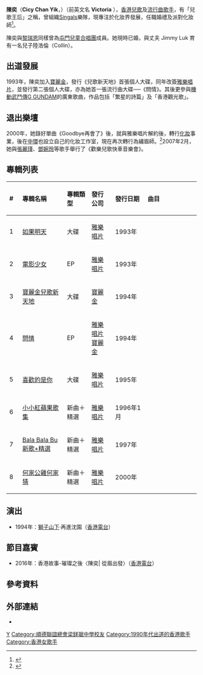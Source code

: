 {{Otheruses|陳奕}}
{{distinguish|陳奕迅}}
{{藝人
| 姓名     = 陳奕
| 類型     = 女歌手
| 羅馬拼音 = Chan Yik
| 英文名   = Cicy Chan
| 語言 = 粵語、英語、國語
| 國籍 = {{CNHK}}
| 出生日期 = {{birth date and age|1972|12|1}}
| 出生地點 = {{HKG-1959}}
| 逝世日期 = 
| 逝世地點 = 
| 配偶 = Jimmy Luk 
| 子女 = 陸浩倫（Collin）
| 母校 = [[順德聯誼總會梁銶琚中學|順德聯誼總會梁銶琚中學]]
| 出道日期 = 1994年
| 出道作   = 《問情》
| 代表作   = 《如果明天》
| 活躍年代 = 1993年－2000年
| 唱片公司 = [[寶麗金|寶麗金]]（1993年－1994年）<br/>[[雅樂唱片|雅樂唱片]] （1993年－2000年）
| 獎項     =  
*1994年度兒歌金曲十大兒歌金曲 - 《Hasayakee》
*1995年度兒歌金曲十大兒歌金曲 - 《Ma Li Ma Li Hung》
*1996年度兒歌金曲十大兒歌金曲 - 《Bala Bala Bu》
| 出身地   = {{BHKG}}
}}
'''陳奕'''（'''Cicy Chan Yik'''，{{bd|1972年|12月1日||}}）（前英文名 '''Victoria''' ），[[香港|香港]][[兒歌|兒歌]]及[[流行曲|流行曲]][[歌手|歌手]]，有「兒歌王后」之稱，曾組織[[Singals|Singals]]樂隊，現專注於化妝界發展，任職婚禮及派對化妝師<ref>{{Cite web|url=http://hk.apple.nextmedia.com/supplement/culture/art/20020131/2406156|title=唱片業蕭條兒歌歌手陳奕轉行做化妝師|newspaper=[[蘋果日報_(香港)|蘋果日報]]|publisher=[[蘋果日報_(香港)|蘋果日報]]|date=2002年1月31日|language=zh-hant|accessdate=2017年4月9日|archive-date=2017年4月9日|archive-url=https://web.archive.org/web/20170409112850/http://hk.apple.nextmedia.com/supplement/culture/art/20020131/2406156|dead-url=no}}</ref>。

陳奕與[[黎瑞恩|黎瑞恩]]同樣曾為[[屯門兒童合唱團|屯門兒童合唱團]]成員。她現時已婚，與丈夫 Jimmy Luk 育有一名兒子陸浩倫（Collin）。

==出道發展==
1993年，陳奕加入[[寶麗金|寶麗金]]，發行《兒歌新天地》首張個人大碟，同年改簽[[雅樂唱片|雅樂唱片]]，並發行第二張個人大碟，亦為她首一張流行曲大碟──《問情》。其後更參與[[機動武鬥傳G_GUNDAM|機動武鬥傳G GUNDAM]]的廣東歌曲，作品包括「繁星的詩篇」及「香港觀光歌」。

==退出樂壇==
2000年，她錄好單曲《Goodbye再會了》後，就與雅樂唱片解約後，轉行[[化妝|化妝]]事業，後在[[中環|中環]]也設立自己的化妝工作室，現在再次轉行為繡眉師。<ref>{{Cite web |url=https://www.youtube.com/watch?v=ODDF4O5yhfs |title=存档副本 |accessdate=2016-09-30 |archive-date=2017-04-02 |archive-url=https://web.archive.org/web/20170402064602/https://www.youtube.com/watch?v=ODDF4O5yhfs |dead-url=no }}</ref>2007年2月，她與[[張麗瑾|張麗瑾]]、[[鄧婉玲|鄧婉玲]]等歌手舉行了《歡樂兒歌快車音樂會》。

==專輯列表==
{| class="wikitable"
!align="left" width="30px"| #
!align="left" width="200px"| 專輯名稱
!align="left" width="90px"| 專輯類型
!align="left" width="90px"| 發行公司
!align="left" width="110px"| 發行日期
!align="left" width="270px"| 曲目
|-
! 1
! [[如果明天_(陳奕專輯)|如果明天]]
| 大碟
| [[雅樂唱片|雅樂唱片]]
| 1993年
| {{hidden|  曲目|
#Happy Talk I
#如果明天
#紅布娃娃
#何家小雞何家猜（[[黃一山|黃志強]]合唱）
#Happy Talk II
#小時候
#跳飛機
#Happy Talk III
#黑老虎不要太驕傲（[[黃一山|黃志強]]合唱）
#狐狸先生幾點鐘（[[黃一山|黃志強]]合唱）
#Happy Talk IV
#小機械人
#兒童是世界上最快樂的人兒
#Happy Talk V
#小朋友時間
}}
|-
! 2
! [[電影少女|電影少女]]
| EP
| [[雅樂唱片|雅樂唱片]]
| 1993年
| {{hidden|  曲目|
#電影少女
#香港早晨（[[麥蕙儀|麥蕙儀]]合唱）
#Hasayakee
#從前
}}
|-
! 3
! [[寶麗金兒歌新天地|寶麗金兒歌新天地]]
| 大碟
| [[寶麗金|寶麗金]]
| 1994年
| {{hidden|  曲目|
#小豬請客
#Hasayakee
#小跳豆
#從前
#大象哥哥這樣說（[[梁熾鴻|梁熾鴻]]合唱）
#何家小雞何家猜（[[鄭柏林|鄭柏林]]合唱）
#小朋友時間（[[鄭柏林|鄭柏林]]合唱）
#麥偵探的畫謎奇案
#童話與兒歌
#Hippo Hippo Hippo（[[鄭柏林|鄭柏林]]合唱）
#黃巴士
#靜夜搖籃曲
}}
|-
! 4
! [[問情|問情]]
| EP
| [[雅樂唱片|雅樂唱片]]<br>[[寶麗金|寶麗金]]
| 1994年
| {{hidden|  曲目|
#問情（Pop Mix）
#明天（蔡濟文、[[馮曉文|馮曉文]]合唱）
#問情（Classic Mix）
#電影少女
#問情（劇場版）
#問情（MMO）
}}
|-
! 5
! [[喜歡的是你|喜歡的是你]]
| 大碟
| [[雅樂唱片|雅樂唱片]]
| 1995年
| {{hidden|  曲目|
#問情（Classic Version）
#喜歡的是你
#Boy From The Sea
#滿天星（[[劉諾生|劉諾生]]合唱）
#玫瑰．情是個偶然兌現的諾言
#Ma-Li-Ma-Li-Hung
#可能是戀愛
#Save Your Love（[[莫華倫|莫華倫]]合唱）
#靜夜搖籃曲
#明天（[[蔡濟文|蔡濟文]]、[[馮曉文|馮曉文]]合唱）
#電影少女（Fun Remix）
#世世夢
}}
|-
! 6
! [[小小紅蘋果歌集|小小紅蘋果歌集]]
| 新曲＋精選
| [[雅樂唱片|雅樂唱片]]
| 1996年1月
| {{hidden|  曲目|
#何家小雞何家猜
#Hasayakee
#紅蘋果姐姐
#從前
#小小紅蘋果
#如果明天
#Ma Li Ma Li Hung
#麥偵探的書謎奇案
#砵砵車
#猴子非非
#Hippo Hippo Hippo
#白羚羊與豆腐狗
}}
|-
! 7
! [[Bala_Bala_Bu_新歌+精選|Bala Bala Bu 新歌+精選]]
| 新曲＋精選
| [[雅樂唱片|雅樂唱片]]
| 1997年
| {{hidden|  曲目|
#Bala Bala Bu I（合唱版）
#Ma Li Ma Li Hung
#何家公雞何家猜
#砵砵車
#從前
#香港早晨
#母親
#小班點琪琪
#小跳豆
#Hippo Hippo Hippo
#如果明天
#畫個心
#靜夜搖籃曲
#Hasayakee
#Bala Bala Bu II（獨唱版）
#Sing A Garli Garli Song
}}
|-
! 8
! [[何家公雞何家猜|何家公雞何家猜]]
| 新曲＋精選
| [[雅樂唱片|雅樂唱片]]
| 2000年
| {{hidden|  曲目|
#木頭公仔唔準笑
#El-didi-gaga
#Good-bye 再會了
#何家公雞何家猜
#Hippo Hippo Hippo
#紅蘋果姐姐
#小小紅蘋果
#明天
#猴子菲菲
#白羚羊與豆腐狗
#七色彩虹
#滿天星
#狐狸先生幾點鐘
#紅布娃娃
#Com-ba-wah
#母親
#木頭公仔唔準笑（伴唱音樂）
#El-didi-gaga（伴唱音樂）
}}
|}
</div>

==演出==
*1994年：[[獅子山下|獅子山下]]‧再進沈園（[[香港電台|香港電台]]）

==節目嘉賓==
*2016年：香港故事-璀璨之後〈陳奕| 從眉出發〉（[[香港電台|香港電台]]）

==參考資料==
{{Reflist}}

==外部連結==
*{{Facebook page|chan.y.luk}}

{{DEFAULTSORT:chan}}

[[Category:陳姓|Y]]
[[Category:順德聯誼總會梁銶琚中學校友|Category:順德聯誼總會梁銶琚中學校友]]
[[Category:1990年代出道的香港歌手|Category:1990年代出道的香港歌手]]
[[Category:香港女歌手|Category:香港女歌手]]